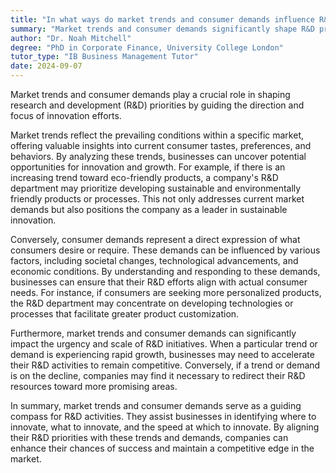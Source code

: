 ```yaml
---
title: "In what ways do market trends and consumer demands influence R&D priorities?"
summary: "Market trends and consumer demands significantly shape R&D priorities by dictating the direction and focus of innovation efforts."
author: "Dr. Noah Mitchell"
degree: "PhD in Corporate Finance, University College London"
tutor_type: "IB Business Management Tutor"
date: 2024-09-07
---
```


Market trends and consumer demands play a crucial role in shaping research and development (R&D) priorities by guiding the direction and focus of innovation efforts.

Market trends reflect the prevailing conditions within a specific market, offering valuable insights into current consumer tastes, preferences, and behaviors. By analyzing these trends, businesses can uncover potential opportunities for innovation and growth. For example, if there is an increasing trend toward eco-friendly products, a company's R&D department may prioritize developing sustainable and environmentally friendly products or processes. This not only addresses current market demands but also positions the company as a leader in sustainable innovation.

Conversely, consumer demands represent a direct expression of what consumers desire or require. These demands can be influenced by various factors, including societal changes, technological advancements, and economic conditions. By understanding and responding to these demands, businesses can ensure that their R&D efforts align with actual consumer needs. For instance, if consumers are seeking more personalized products, the R&D department may concentrate on developing technologies or processes that facilitate greater product customization.

Furthermore, market trends and consumer demands can significantly impact the urgency and scale of R&D initiatives. When a particular trend or demand is experiencing rapid growth, businesses may need to accelerate their R&D activities to remain competitive. Conversely, if a trend or demand is on the decline, companies may find it necessary to redirect their R&D resources toward more promising areas.

In summary, market trends and consumer demands serve as a guiding compass for R&D activities. They assist businesses in identifying where to innovate, what to innovate, and the speed at which to innovate. By aligning their R&D priorities with these trends and demands, companies can enhance their chances of success and maintain a competitive edge in the market.
    